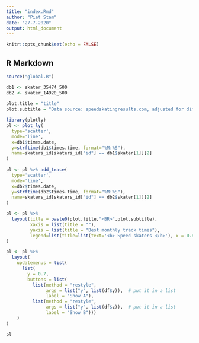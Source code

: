 ```yaml
---
title: "index.Rmd"
author: "Piet Stam"
date: "27-7-2020"
output: html_document
---
```


```r
knitr::opts_chunk$set(echo = FALSE)
```

## R Markdown

```r

source("global.R")

db1 <- skater_35474_500
db2 <- skater_14920_500
  
plot.title = "title"
plot.subtitle = "Data source: speedskatingresults.com, adjusted for difference in birth dates"

library(plotly)
pl <- plot_ly(
  type='scatter',
  mode='line',
  x=db1$times.date,
  y=strftime(db1$times.time, format="%M:%S"),
  name=skaters_id[skaters_id["id"] == db1$skater[1]][2]
)
  
pl <- pl %>% add_trace(
  type='scatter',
  mode='line',
  x=db2$times.date,
  y=strftime(db2$times.time, format="%M:%S"),
  name=skaters_id[skaters_id["id"] == db2$skater[1]][2]
) 

pl <- pl %>% 
  layout(title = paste0(plot.title,"<BR>",plot.subtitle),
         xaxis = list(title = ""),
         yaxis = list(title = "Best monthly track times"),
         legend=list(title=list(text='<b> Speed skaters </b>'), x = 0.8, y = 0.8)
)

pl <- pl %>% 
  layout(
    updatemenus = list(
      list(
        y = 0.7,
        buttons = list(
          list(method = "restyle",
               args = list("y", list(df$y)),  # put it in a list
               label = "Show A"),
          list(method = "restyle",
               args = list("y", list(df$z)),  # put it in a list
               label = "Show B")))
    )
)

pl

```